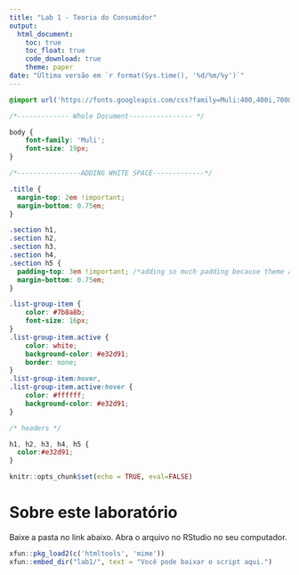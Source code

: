 ```yaml
---
title: "Lab 1 - Teoria do Consumidor"
output: 
  html_document:
    toc: true
    toc_float: true
    code_download: true
    theme: paper
date: "Última versão em `r format(Sys.time(), '%d/%m/%y')`"
---
```


```css

@import url('https://fonts.googleapis.com/css?family=Muli:400,400i,700&display=swap');

/*------------- Whole Document---------------- */

body {
    font-family: 'Muli';
    font-size: 19px;
}

/*----------------ADDING WHITE SPACE-------------*/

.title {
  margin-top: 2em !important;
  margin-bottom: 0.75em;
}

.section h1,
.section h2, 
.section h3, 
.section h4, 
.section h5 { 
  padding-top: 3em !important; /*adding so much padding because theme adds a margin-top: -65px by default */
  margin-bottom: 0.75em;
}

.list-group-item {
    color: #7b8a8b;
    font-size: 16px;
}
.list-group-item.active {
    color: white;
    background-color: #e32d91;
    border: none;
}
.list-group-item:hover, 
.list-group-item.active:hover {
    color: #ffffff;
    background-color: #e32d91;
}

/* headers */

h1, h2, h3, h4, h5 {
  color:#e32d91;
}
```

```r
knitr::opts_chunk$set(echo = TRUE, eval=FALSE)
```

# Sobre este laboratório

Baixe a pasta no link abaixo. Abra o arquivo no RStudio no seu computador.

```r
xfun::pkg_load2(c('htmltools', 'mime'))
xfun::embed_dir("lab1/", text = "Você pode baixar o script aqui.")

```

